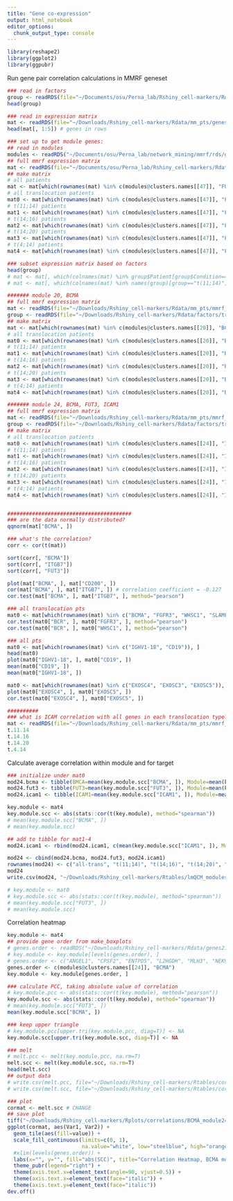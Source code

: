 ```yaml
---
title: "Gene co-expression"
output: html_notebook
editor_options: 
  chunk_output_type: console
---
```


```r
library(reshape2)
library(ggplot2)
library(ggpubr)
```

Run gene pair correlation calculations in MMRF geneset
```r
### read in factors
group <- readRDS(file="~/Documents/osu/Perna_lab/Rshiny_cell-markers/Rdata/factors/translocations_factors.rds")
head(group)

### read in expression matrix
mat <- readRDS(file="~/Downloads/Rshiny_cell-markers/Rdata/mm_pts/genes24_mmrf.rds")
head(mat[, 1:5]) # genes in rows

### set up to get module genes:
## read in modules
modules <- readRDS("~/Documents/osu/Perna_lab/network_mining/mmrf/rds/gamma60_log2-mat_spearman.rds")
## full mmrf expression matrix
mat <- readRDS(file="~/Documents/osu/Perna_lab/Rshiny_cell-markers/Rdata/mm_pts/mmrf_tmm_log2.rds")
## make matrix
# all patients
mat <- mat[which(rownames(mat) %in% c(modules@clusters.names[[47]], "FUT3", "FGFR3", "WHSC1")), ]
# all translocation patients
mat0 <- mat[which(rownames(mat) %in% c(modules@clusters.names[[47]], "FUT3")), which(colnames(mat) %in% names(group))]
# t(11;14) patients
mat1 <- mat[which(rownames(mat) %in% c(modules@clusters.names[[47]], "FUT3")), which(colnames(mat) %in% names(group)[group=="t(11;14)"])]
# t(14;16) patients
mat2 <- mat[which(rownames(mat) %in% c(modules@clusters.names[[47]], "FUT3")), which(colnames(mat) %in% names(group)[group=="t(14;16)"])]
# t(14;20) patients
mat3 <- mat[which(rownames(mat) %in% c(modules@clusters.names[[47]], "FUT3")), which(colnames(mat) %in% names(group)[group=="t(14;20)"])]
# t(4;14) patients
mat4 <- mat[which(rownames(mat) %in% c(modules@clusters.names[[47]], "FUT3")), which(colnames(mat) %in% names(group)[group=="t(4;14)"])]

### subset expression matrix based on factors
head(group)
# mat <- mat[, which(colnames(mat) %in% group$Patient[group$Condition=="high"])]
# mat <- mat[, which(colnames(mat) %in% names(group)[group=="t(11;14)"])]

####### module 20, BCMA
## full mmrf expression matrix
mat <- readRDS(file="~/Downloads/Rshiny_cell-markers/Rdata/mm_pts/mmrf_tmm_log2.rds")
group <- readRDS(file="~/Downloads/Rshiny_cell-markers/Rdata/factors/translocations_factors.rds")
## make matrix
mat <- mat[which(rownames(mat) %in% c(modules@clusters.names[[20]], "BCMA")), ]
# all translocation patients
mat0 <- mat[which(rownames(mat) %in% c(modules@clusters.names[[20]], "BCMA")), which(colnames(mat) %in% names(group))]
# t(11;14) patients
mat1 <- mat[which(rownames(mat) %in% c(modules@clusters.names[[20]], "BCMA")), which(colnames(mat) %in% names(group)[group=="t(11;14)"])]
# t(14;16) patients
mat2 <- mat[which(rownames(mat) %in% c(modules@clusters.names[[20]], "BCMA")), which(colnames(mat) %in% names(group)[group=="t(14;16)"])]
# t(14;20) patients
mat3 <- mat[which(rownames(mat) %in% c(modules@clusters.names[[20]], "BCMA")), which(colnames(mat) %in% names(group)[group=="t(14;20)"])]
# t(4;14) patients
mat4 <- mat[which(rownames(mat) %in% c(modules@clusters.names[[20]], "BCMA")), which(colnames(mat) %in% names(group)[group=="t(4;14)"])]

####### module 24, BCMA, FUT3, ICAM1
## full mmrf expression matrix
mat <- readRDS(file="~/Downloads/Rshiny_cell-markers/Rdata/mm_pts/mmrf_tmm_log2.rds")
group <- readRDS(file="~/Downloads/Rshiny_cell-markers/Rdata/factors/translocations_factors.rds")
## make matrix
# all translocation patients
mat0 <- mat[which(rownames(mat) %in% c(modules@clusters.names[[24]], "ICAM1")), which(colnames(mat) %in% names(group))]
# t(11;14) patients
mat1 <- mat[which(rownames(mat) %in% c(modules@clusters.names[[24]], "ICAM1")), which(colnames(mat) %in% names(group)[group=="t(11;14)"])]
# t(14;16) patients
mat2 <- mat[which(rownames(mat) %in% c(modules@clusters.names[[24]], "ICAM1")), which(colnames(mat) %in% names(group)[group=="t(14;16)"])]
# t(14;20) patients
mat3 <- mat[which(rownames(mat) %in% c(modules@clusters.names[[24]], "ICAM1")), which(colnames(mat) %in% names(group)[group=="t(14;20)"])]
# t(4;14) patients
mat4 <- mat[which(rownames(mat) %in% c(modules@clusters.names[[24]], "ICAM1")), which(colnames(mat) %in% names(group)[group=="t(4;14)"])]


########################################
### are the data normally distributed?
qqnorm(mat["BCMA", ])

### what's the correlation?
corr <- cor(t(mat))

sort(corr[, "BCMA"])
sort(corr[, "ITGB7"])
sort(corr[, "FUT3"])

plot(mat["BCMA", ], mat["CD200", ])
cor(mat["BCMA", ], mat["ITGB7", ]) # correlation coefficient = -0.127
cor.test(mat["BCMA", ], mat["ITGB7", ], method="pearson")

### all translocation pts
mat0 <- mat[which(rownames(mat) %in% c("BCMA", "FGFR3", "WHSC1", "SLAMF7", "CD138", "CD200", "CD56", "FUT3", "IGF1R", "CD70", "BCR")), which(colnames(mat) %in% names(group))]
cor.test(mat0["BCR", ], mat0["FGFR3", ], method="pearson")
cor.test(mat0["BCR", ], mat0["WHSC1", ], method="pearson")

### all pts
mat0 <- mat[which(rownames(mat) %in% c("IGHV1-18", "CD19")), ]
head(mat0)
plot(mat0["IGHV1-18", ], mat0["CD19", ])
mean(mat0["CD19", ])
mean(mat0["IGHV1-18", ])

mat0 <- mat[which(rownames(mat) %in% c("EXOSC4", "EXOSC3", "EXOSC5")), ]
plot(mat0["EXOSC4", ], mat0["EXOSC5", ])
cor.test(mat0["EXOSC4", ], mat0["EXOSC5", ])

##########
### what is ICAM correlation with all genes in each translocation type?
mat <- readRDS(file="~/Downloads/Rshiny_cell-markers/Rdata/mm_pts/mmrf_tmm_log2.rds")
t.11.14
t.14.16
t.14.20
t.4.14
```

Calculate average correlation within module and for target
```r
### initialize under mat0
mod24.bcma <- tibble(BMCA=mean(key.module.scc["BCMA", ]), Module=mean(key.module.scc))
mod24.fut3 <- tibble(FUT3=mean(key.module.scc["FUT3", ]), Module=mean(key.module.scc))
mod24.icam1 <- tibble(ICAM1=mean(key.module.scc["ICAM1", ]), Module=mean(key.module.scc))

key.module <- mat4
key.module.scc <- abs(stats::cor(t(key.module), method="spearman"))
# mean(key.module.scc["BCMA", ])
# mean(key.module.scc)

## add to tibble for mat1-4
mod24.icam1 <- rbind(mod24.icam1, c(mean(key.module.scc["ICAM1", ]), Module=mean(key.module.scc)))

mod24 <- cbind(mod24.bcma, mod24.fut3, mod24.icam1)
rownames(mod24) <- c("all-trans", "t(11;14)", "t(14;16)", "t(14;20)", "t(4;14)")
mod24
write.csv(mod24, "~/Downloads/Rshiny_cell-markers/Rtables/lmQCM_modules/correlations/module24_correlations.csv")

# key.module <- mat0
# key.module.scc <- abs(stats::cor(t(key.module), method="spearman"))
# mean(key.module.scc["FUT3", ])
# mean(key.module.scc)
```


Correlation heatmap
```r
key.module <- mat4
## provide gene order from make_boxplots
# genes.order <- readRDS("~/Downloads/Rshiny_cell-markers/Rdata/genes21/genes24_order.rds")
# key.module <- key.module[levels(genes.order), ]
# genes.order <- c("ANGEL1", "CPSF2", "ENTPD5", "L2HGDH", "MLH3", "NEK9", "SLC39A9", "SYNJ2BP", "TRMT5", "WDR89", "FUT3") # "FGFR3", "WHSC1", 
genes.order <- c(modules@clusters.names[[24]], "BCMA")
key.module <- key.module[genes.order, ]

### calculate PCC, taking absolute value of correlation
# key.module.pcc <- abs(stats::cor(t(key.module), method="pearson"))
key.module.scc <- abs(stats::cor(t(key.module), method="spearman"))
# mean(key.module.scc["FUT3", ])
mean(key.module.scc["BCMA", ])

### keep upper triangle
# key.module.pcc[upper.tri(key.module.pcc, diag=T)] <- NA
key.module.scc[upper.tri(key.module.scc, diag=T)] <- NA

### melt
# melt.pcc <- melt(key.module.pcc, na.rm=T)
melt.scc <- melt(key.module.scc, na.rm=T)
head(melt.scc)
## output data
# write.csv(melt.pcc, file="~/Downloads/Rshiny_cell-markers/Rtables/correlations/mmrf/BI_TP53_1_PCC.csv", row.names=FALSE)
# write.csv(melt.scc, file="~/Downloads/Rshiny_cell-markers/Rtables/correlations/mmrf/BI_TP53_1_SCC.csv", row.names=FALSE)

### plot
cormat <- melt.scc # CHANGE
## save plot
tiff("~/Downloads/Rshiny_cell-markers/Rplots/correlations/BCMA_module24/t4-14-pts.tiff", res = 300, width = 7, height = 6, units = "in")
ggplot(cormat, aes(Var1, Var2)) +
  geom_tile(aes(fill=value)) +
  scale_fill_continuous(limits=c(0, 1), 
                        na.value="white", low="steelblue", high="orange") +
  #xlim(levels(genes.order)) +
  labs(x="", y="", fill="abs(SCC)", title="Correlation Heatmap, BCMA module, t(4;14) patients") +
  theme_pubr(legend="right") + 
  theme(axis.text.x=element_text(angle=90, vjust=0.5)) +
  theme(axis.text.x=element_text(face="italic")) + 
  theme(axis.text.y=element_text(face="italic"))
dev.off()
```